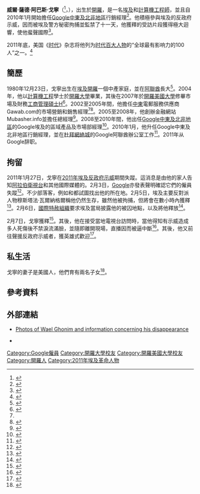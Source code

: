{{Infobox person
| honorific_prefix          =
| name                      =  威爾·戈寧<br />وائل غنيم
| honorific_suffix          =
| image                     = WaelGhonimHeadshot.jpg
| image_size                =
| alt                       =
| caption                   =
| birth_name                =
| birth_date                = {{birth date and age|1980|12|23}}
| birth_place               = [[File:Flag_of_Egypt_1972.svg|25px]] [[埃及|埃及]][[開羅|開羅]]
| disappeared_date          = 2011年1月27日
| disappeared_place         = {{EGY}}[[開羅|開羅]]
| disappeared_status        = 在2011年2月7日被埃及當局釋放。
| death_date                = 
| death_place               =
| death_cause               =
| body_discovered           =
| resting_place             =
| resting_place_coordinates = 
| residence                 = [[阿聯酋|阿聯酋]][[杜拜|杜拜]]
| nationality               = {{EGY}}
| other_names               =
| ethnicity                 = [[阿拉伯人|阿拉伯人]]（[[埃及人|埃及人]]）
| citizenship               =
| education                 =
| alma_mater                = [[開羅大學|開羅大學]]<small>（[[理學士|理學士]]）</small><br />[[開羅美國大學|開羅美國大學]]<small>（[[工商管理碩士|工商管理碩士]]）</small>  
| occupation                = [[Google|Google中東及北非地區]]行銷經理<br />{{Link-en|互聯網行動主義|Internet activism|互聯網行動主義者}}<br /> [[計算機工程|計算機工程師]]
| years_active              = 1998-
| employer                  = [[Google|Google]]
| home_town                 =
| criminal_charge           =
| criminal_penalty          =
| criminal_status           =
| spouse                    =
| partner                   =
| children                  = 2<ref>{{en}}{{cite web |url=http://www.amnestyusa.org/document.php?id=ENGPRE201102062141&lang=eRT |title=Fears for Google employee in Egypt |publisher=Amnestyusa.org |year=2011-01-28 |accessdate=2011-02-08 |deadurl=yes |archiveurl=https://web.archive.org/web/20110209123333/http://www.amnestyusa.org/document.php?id=ENGPRE201102062141&lang=eRT |archivedate=2011-02-09 }}</ref>
| website                   = 
| footnotes                 =
| box_width                 =
}}

'''威爾·薩德·阿巴斯·戈寧'''（{{lang-ar|'''وائل سعيد عباس غنيم'''}}<ref>{{ar icon}}{{cite web |url=http://www.youtube.com/watch?v=SjimpQPQDuU&playnext=1&list=PLA90B1900FE67C0F5 |title=An interview with him on Dream TV 2 |publisher=Youtube.com |year= |accessdate=2011-02-08 |archive-date=2021-02-01 |archive-url=https://web.archive.org/web/20210201160930/http://www.youtube.com/watch?v=SjimpQPQDuU&playnext=1&list=PLA90B1900FE67C0F5 |dead-url=no }}</ref>，{{bd|1980年|12月23日|catIdx=Ghonim ,Wael}}），出生於[[開羅|開羅]]，是一名[[埃及|埃及]]{{Link-en|互聯網行動主義|Internet activism|互聯網行動主義者}}和[[計算機工程|計算機工程師]]，並且自2010年1月開始擔任[[Google|Google中東及北非地區]]行銷經理<ref>{{en}}{{cite web |url=http://www.thenewsny.com/wael-ghonim-googles-marketing-head-reportedly-missing-in-egypt/ |title=Wael Ghonim, Google’s Marketing Head Reportedly Missing In Egypt |publisher=The News Ny |year=2011-02-01 |accessdate=2011-02-08 |deadurl=yes |archiveurl=https://web.archive.org/web/20110717015334/http://www.thenewsny.com/wael-ghonim-googles-marketing-head-reportedly-missing-in-egypt/ |archivedate=2011-07-17 }}</ref>。他積極參與埃及的反政府示威，因而被埃及警方秘密拘捕並監禁了十一天，他獲釋的受訪片段獲得極大迴響，使他蜚聲國際<ref>{{zh-hant}}{{cite web |url=http://hk.news.yahoo.com/article/110208/8/mlsi.html |title=谷歌主管竄紅 成埃及抗暴英雄 |publisher=[[Yahoo|Yahoo]] |work=[[法新社|法新社]] |date=2011-02-09 |accessdate=2011-02-09 |archive-date=2011-02-16 |archive-url=https://web.archive.org/web/20110216031310/http://hk.news.yahoo.com/article/110208/8/mlsi.html |dead-url=no }}</ref>。

2011年底，美国《[[時代_(雜誌)|时代]]》杂志将他列为[[时代百大人物|时代百大人物]]的“全球最有影响力的100人”之一。<ref>{{cite news |title=Wael Ghonim: Spokesman for a Revolution |url=http://www.time.com/time/specials/packages/article/0,28804,2066367_2066369,00.html |date=Apr 21, 2011 |publisher=''[[TIME|TIME]]'' |accessdate=2012-08-12 |archive-date=2011-07-25 |archive-url=https://web.archive.org/web/20110725043149/http://www.time.com/time/specials/packages/article/0%2C28804%2C2066367_2066369%2C00.html |dead-url=yes }}</ref>

== 簡歷 ==
1980年12月23日，戈寧出生在[[埃及|埃及]][[開羅|開羅]]一個中產家庭，並在[[阿聯酋|阿聯酋]]長大<ref>{{ar icon}}{{cite web |url=http://www.al-akhbar.com/node/3636 |title=(in Arabic) |publisher=Al-akhbar.com |year= |accessdate=2011-02-08 |archive-date=2018-01-01 |archive-url=https://web.archive.org/web/20180101030252/http://www.al-akhbar.com/node/3636 |dead-url=no }}</ref>。2004年，他以[[計算機工程|計算機工程]]學士於[[開羅大學|開羅大學]]畢業，其後在2007年於[[開羅美國大學|開羅美國大學]]修畢市場及財務[[工商管理碩士|工商管理碩士]]H<ref>{{en}}{{cite web |url=http://ae.linkedin.com/in/ghonim |title=Wael Ghonim - Head of Marketing @ Google - Middle East & North Africa | LinkedIn |publisher=Ae.linkedin.com |year= |accessdate=2011-02-08 |archive-date=2010-08-06 |archive-url=https://web.archive.org/web/20100806205813/http://ae.linkedin.com/in/ghonim |dead-url=yes }}</ref>。2002至2005年間，他擔任[[中東|中東]]電郵服務供應商Gawab.com的市場營銷和銷售經理<ref name="alarabalyawm1"/><ref>{{en}}{{cite web |url=http://www.o-a.com/archive/0306/7292.html |title=Re: Feasibility of advertising revenues (Online Advertising Discussion List Archives) |publisher=O-a.com |year= |accessdate=2011-02-08 |archive-url=https://web.archive.org/web/20110714223147/http://www.o-a.com/archive/0306/7292.html |archive-date=2011-07-14 |dead-url=yes }}</ref>。2005至2008年，他創辦金融網站Mubasher.info並擔任總經理<ref name="alarabalyawm1">{{ar icon}}{{cite web |url=http://www.alarabalyawm.net/pages.php?news_id=280127 |title=(in Arabic) |publisher=Alarabalyawm.net |year= |accessdate=2011-02-08 |deadurl=yes |archiveurl=https://web.archive.org/web/20110207013724/http://www.alarabalyawm.net/pages.php?news_id=280127 |archivedate=2011-02-07 }}</ref>。2008至2010年間，他出任[[Google|Google中東及北非地區]]的Google埃及的區域產品及市場部經理<ref>{{en}}{{cite web |url=http://www.nationalkuwait.com/vb/showthread.php?p=2175070 |title=(in Arabic) |publisher=Nationalkuwait.com |year= |accessdate=2011-02-08 |archive-url=https://web.archive.org/web/20160304110535/http://www.nationalkuwait.com/vb/showthread.php?p=2175070 |archive-date=2016-03-04 |dead-url=yes }}</ref>。2010年1月，他升任Google中東及北非地區行銷經理，並在[[杜拜網絡城|杜拜網絡城]]的Google阿聯酋辦公室工作<ref>{{en}}{{cite web |url=http://arabcrunch.com/2011/02/google-mena-marketing-head-wael-ghonim-apprehended-in-egypt-please-help-locate-him.html |title=Update: Google MENA Marketing Head Wael Ghonim Apprehended in Egypt, Please Help Locate Him |publisher=ArabCrunch |year=2011-02-02 |accessdate=2011-02-08 |deadurl=yes |archiveurl=https://web.archive.org/web/20110209135021/http://arabcrunch.com/2011/02/google-mena-marketing-head-wael-ghonim-apprehended-in-egypt-please-help-locate-him.html |archivedate=2011-02-09 }}</ref>。2011年从Google辞职。

== 拘留 ==
2011年1月27日，戈寧在[[2011年埃及反政府示威|2011年埃及反政府示威]]期間失蹤。這消息是由他的家人告知[[阿拉伯衛視台|阿拉伯衛視台]]和其他國際媒體的。2月3日，[[Google|Google]]亦發表聲明確認它們的僱員失蹤<ref>{{zh-hant}}{{cite web |url=http://hk.news.yahoo.com/article/110202/4/mjbg.html |title=Google中東主管開羅失蹤 |publisher=[[Yahoo|Yahoo]] |work=[[明報|明報]] |date=2011-02-03 |accessdate=2011-02-09 |archive-date=2011-02-07 |archive-url=https://web.archive.org/web/20110207040234/http://hk.news.yahoo.com/article/110202/4/mjbg.html |dead-url=no }}</ref>。不少部落客，例如{{Link-en|克里斯·迪博納|Chris DiBona}}和{{Link-en|Yamli|Yamli|哈比卜·哈達德}}都試圖找出他的所在地。2月5日，埃及主要反對派人物穆斯塔法·瓦爾納格爾稱他仍然生存，雖然他被拘捕，但將會在數小時內獲釋<ref>{{en}}{{cite web|url=http://www.huffingtonpost.com/t/confirmation-rt-fustat-mo_33997531130101761.html |title=Confirmation?? Rt @fustat: Mostafa Alnagar: Wael @Ghonim is alive & detained. We have promises that he will be released within hours |publisher=Huffingtonpost.com |year= |accessdate=2011-02-08}}</ref>。2月6日，[[國際特赦組織|國際特赦組織]]要求埃及當局披露他的被囚地點，以及將他釋放<ref>{{en}}{{cite web |url=http://amnesty.org/en/for-media/press-releases/fears-google-employee-egypt-2011-02-06 |title=Fears for Google employee in Egypt | Amnesty International |publisher=Amnesty.org |year=2010-05-31 |accessdate=2011-02-08 |archive-date=2012-05-25 |archive-url=https://archive.is/20120525171311/http://amnesty.org/en/for-media/press-releases/fears-google-employee-egypt-2011-02-06 |dead-url=no }}</ref>。

2月7日，戈寧獲釋<ref>{{zh-hant}}{{cite web|url=http://hk.news.yahoo.com/article/110208/8/mllx.html |title=失蹤數日 埃及釋放谷歌主管|publisher=[[Yahoo|Yahoo]] |work=[[法新社|法新社]] |date=2011-02-08 |accessdate=2011-02-09}}</ref>。其後，他在接受當地電視台訪問時，當他得知有示威造成多人死傷後不禁淚流滿臉，並隨即離開現場，直播因而被逼中斷<ref>{{zh-hant}}{{cite web |url=http://hk.news.yahoo.com/article/110208/4/mlo0.html |title=埃及釋放發動示威谷歌高層 |publisher=[[Yahoo|Yahoo]] |work=[[明報|明報]] |date=2011-02-08 |accessdate=2011-02-09 |archive-date=2011-02-11 |archive-url=https://web.archive.org/web/20110211232711/http://hk.news.yahoo.com/article/110208/4/mlo0.html |dead-url=no }}</ref>。其後，他又前往聲援反政府示威者，獲英雄式歡迎<ref>{{zh-hant}}{{cite web |url=http://hk.news.yahoo.com/article/110208/8/mlst.html |title=埃及再爆示威 規模空前 |publisher=[[Yahoo|Yahoo]] |work=[[法新社|法新社]] |date=2011-02-09 |accessdate=2011-02-09 |archive-date=2011-02-23 |archive-url=https://web.archive.org/web/20110223225748/http://hk.news.yahoo.com/article/110208/8/mlst.html |dead-url=no }}</ref>。

== 私生活 ==
戈寧的妻子是美國人，他們育有兩名子女<ref>{{ar icon}}{{cite web |url=http://www.marefa.org/index.php/%D9%88%D8%A7%D8%A6%D9%84_%D8%BA%D9%86%D9%8A%D9%85 |title=وائل غنيم - المعرفة |publisher=Marefa.org |year=2011-02-01 |accessdate=2011-02-08 |archive-date=2012-07-14 |archive-url=https://www.webcitation.org/69A2axqHt?url=http://www.marefa.org/index.php/%D9%88%D8%A7%D8%A6%D9%84_%D8%BA%D9%86%D9%8A%D9%85 |dead-url=no }}</ref>。

== 參考資料 ==
{{reflist}}

== 外部連結 ==
* {{en}}[https://web.archive.org/web/20110206013613/http://knol.google.com/k/eric-leschinski/recover-wael-ghonim/1adbh32xy7hcl/1 Photos of Wael Ghonim and information concerning his disappearance]
* {{Twitter|Ghonim}}

{{DEFAULTSORT:Ghonim, Wael}}
[[Category:Google僱員|Category:Google僱員]]
[[Category:開羅大學校友|Category:開羅大學校友]]
[[Category:開羅美國大學校友|Category:開羅美國大學校友]]
[[Category:開羅人|Category:開羅人]]
[[Category:2011年埃及革命人物|Category:2011年埃及革命人物]]